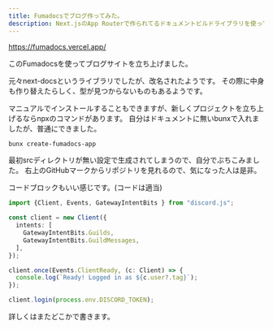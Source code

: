 ```yaml
---
title: Fumadocsでブログ作ってみた。
description: Next.jsのApp Routerで作られてるドキュメントビルドライブラリを使ってみた。
---
```


https://fumadocs.vercel.app/

このFumadocsを使ってブログサイトを立ち上げました。

元々next-docsというライブラリでしたが、改名されたようです。
その際に中身も作り替えたらしく、型が見つからないものもあるようです。

マニュアルでインストールすることもできますが、新しくプロジェクトを立ち上げるならnpxのコマンドがあります。
自分はドキュメントに無いbunxで入れましたが、普通にできました。

```bash
bunx create-fumadocs-app
```

最初srcディレクトリが無い設定で生成されてしまうので、自分でぶちこみました。
右上のGitHubマークからリポジトリを見れるので、気になった人は是非。

コードブロックもいい感じです。(コードは適当)

```ts
import {Client, Events, GatewayIntentBits } from "discord.js";

const client = new Client({
  intents: [
    GatewayIntentBits.Guilds,
    GatewayIntentBits.GuildMessages,
  ],
});

client.once(Events.ClientReady, (c: Client) => {
  console.log(`Ready! Logged in as ${c.user?.tag}`);
});

client.login(process.env.DISCORD_TOKEN);
```

詳しくはまたどこかで書きます。
